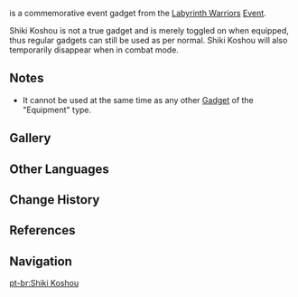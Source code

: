{{Item Infobox
|id           = 220045
|image        = Item Shiki Koshou.png
|type         = Gadgets
|invCategory  = Gadgets
|rarity       = 4
|description  = A gift from [[Shiki Taishou]]: a replica armed with spiritual power.<br />Though Shiki Koshou is incapable of charm magic, it is in contact with Shiki Taishou at all times and can share all that it has seen and heard with him, so it's almost like you've still got Shiki Taishou with you on your journey.
|effect       = Commemorative gadget.
|source1      = [[Labyrinth Warriors]] Event
|event        = Labyrinth Warriors
|reusable     = Yes
|usage        = Equipment
|memento      = Yes
}}
{{Lang|'''Shiki Koshou'''|ja=式小将|ja_rm=Shiki Shoushou}} is a commemorative event gadget from the [[Labyrinth Warriors]] [[Event]].

Shiki Koshou is not a true gadget and is merely toggled on when equipped, thus regular gadgets can still be used as per normal. Shiki Koshou will also temporarily disappear when in combat mode.

==Notes==
* It cannot be used at the same time as any other [[Gadget]] of the "Equipment" type.

==Gallery==
{{Preview
|file1    = Item Shiki Koushou Animation 3
|caption1 = Equipped

|file2    = Item Shiki Koushou Animation 1
|caption2 = Animation 1

|file3    = Item Shiki Koushou Animation 2
|caption3 = Animation 2
}}

==Other Languages==
{{Other Languages
|en      = Shiki Koshou
|zhs     = 「式小将」
|zhs_rm  = "Shì Xiǎojiàng"
|zht     = 「式小將」
|zht_rm  = "Shì Xiǎojiàng"
|zh_tl   = Junior Officer {{w|Shikigami|Shiki}}{{Sino|zh|ja}}
|ja      = 「式小将」
|ja_rm   = "Shiki Shoushou"<ref>{{Ref/Quest|Away With Obsessions and Falsehood|note=Japanese Voice-Over}}</ref>
|ja_tl   = Junior Officer {{w|Shikigami|Shiki}}
|ko      = 「시키 소장」
|ko_rm   = Siki Sojang
|ko_tl   = Major General {{w|Shikigami|Shiki}}
|es      = Shiki Koshou
|fr      = Shiki Koshou
|ru      = Сики Косё
|th      = "Shiki Koshou"
|vi      = Shiki Koshou
|de      = „Shiki Koshou“
|id      = Shiki Koshou
|pt      = Shiki Koshou
}}

==Change History==
{{Change History|2.2}}

==References==
{{Reflist}}

==Navigation==
{{Gadget Navbox}}

[[pt-br:Shiki Koshou]]